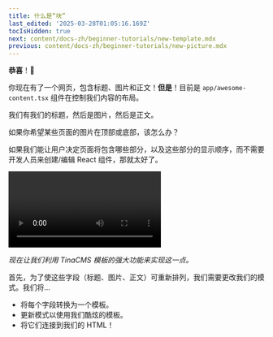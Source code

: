 ```yaml
---
title: 什么是“块”
last_edited: '2025-03-28T01:05:16.169Z'
tocIsHidden: true
next: content/docs-zh/beginner-tutorials/new-template.mdx
previous: content/docs-zh/beginner-tutorials/new-picture.mdx
---
```


**恭喜**！🎉

你现在有了一个网页，包含标题、图片和正文！**但是**！目前是 `app/awesome-content.tsx` 组件在控制我们内容的布局。

我们有我们的标题，然后是图片，然后是正文。

如果你希望某些页面的图片在顶部或底部，该怎么办？

如果我们能让用户决定页面将包含哪些部分，以及这些部分的显示顺序，而不需要开发人员来创建/编辑 React 组件，那就太好了。

![](/gif/blocks.webm)

*现在让我们利用 TinaCMS 模板的强大功能来实现这一点。*

首先，为了使这些字段（标题、图片、正文）可重新排列，我们需要更改我们的模式。我们将...

* 将每个字段转换为一个模板。
* 更新模式以使用我们酷炫的模板。
* 将它们连接到我们的 HTML！